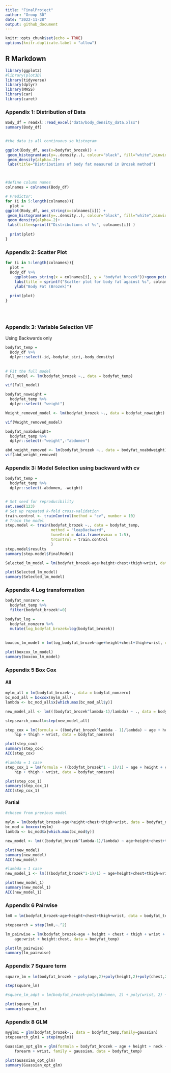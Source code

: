 ```yaml
---
title: "FinalProject"
author: "Group 30"
date: "2022-11-28"
output: github_document
---
```



```r
knitr::opts_chunk$set(echo = TRUE)
options(knitr.duplicate.label = "allow")

```

## R Markdown

```r
library(ggplot2)
#library(plot3D)
library(tidyverse)
library(dplyr)
library(MASS)
library(car)
library(caret)
```


### Appendix 1: Distribution of Data

```r
Body_df = readxl::read_excel("data/body_density_data.xlsx")
summary(Body_df)


#the data is all continuous so histogram

ggplot(Body_df, aes(x=bodyfat_brozek)) + 
 geom_histogram(aes(y=..density..), colour="black", fill="white",binwidth = 1)+
 geom_density(alpha=.2)+
 labs(title="Distributions of body fat measured in Brozek method")



#define column names
colnames = colnames(Body_df)

# Predictor:
for (i in 5:length(colnames)){
  plot = 
ggplot(Body_df, aes_string(x=colnames[i])) + 
 geom_histogram(aes(y=..density..), colour="black", fill="white",binwidth = 1)+
 geom_density(alpha=.2)+
 labs(title=sprintf("Distributions of %s", colnames[i]) )
  
  print(plot)
}


```


### Appendix 2: Scatter Plot


```r



for (i in 5:length(colnames)){
  plot = 
  Body_df %>% 
    ggplot(aes_string(x = colnames[i], y = "bodyfat_brozek"))+geom_point()+geom_smooth(method = 'lm', se = TRUE, color = 'red')+
    labs(title = sprintf("Scatter plot for body fat against %s", colnames[i]) )+
    ylab("Body Fat (Brozek)")
  
  print(plot)
}





```


### Appendix 3: Variable Selection VIF
Using Backwards only

```r

bodyfat_temp = 
  Body_df %>% 
  dplyr::select(-id,-bodyfat_siri,-body_density)
  
  
# Fit the full model 
Full_model <- lm(bodyfat_brozek ~., data = bodyfat_temp)

vif(Full_model)

bodyfat_noweight = 
  bodyfat_temp %>% 
  dplyr::select(-"weight")

Weight_removed_model <- lm(bodyfat_brozek ~., data = bodyfat_noweight)

vif(Weight_removed_model)

bodyfat_noabdweight=
  bodyfat_temp %>% 
  dplyr::select(-"weight",-"abdomen")

abd_weight_removed <- lm(bodyfat_brozek ~., data = bodyfat_noabdweight)
vif(abd_weight_removed)

```

### Appendix 3: Model Selection using backward with cv


```r
bodyfat_temp =
  bodyfat_temp %>% 
  dplyr::select(-abdomen, -weight)


# Set seed for reproducibility
set.seed(123)
# Set up repeated k-fold cross-validation
train.control <- trainControl(method = "cv", number = 10)
# Train the model
step.model <- train(bodyfat_brozek ~., data = bodyfat_temp,
                    method = "leapBackward", 
                    tuneGrid = data.frame(nvmax = 1:5),
                    trControl = train.control
                    )
step.model$results
summary(step.model$finalModel)
```

```r
Selected_lm_model = lm(bodyfat_brozek~age+height+chest+thigh+wrist, data = bodyfat_temp)

plot(Selected_lm_model)
summary(Selected_lm_model)
```


### Appendix 4 Log transformation
```r
bodyfat_nonzero = 
  bodyfat_temp %>% 
  filter(bodyfat_brozek!=0) 

bodyfat_log = 
  bodyfat_nonzero %>% 
  mutate(log_bodyfat_brozek=log(bodyfat_brozek))
  
  
boxcox_lm_model = lm(log_bodyfat_brozek~age+height+chest+thigh+wrist, data = bodyfat_log)

plot(boxcox_lm_model)
summary(boxcox_lm_model)
```


### Appendix 5 Box Cox

#### All

```r

mylm_all = lm(bodyfat_brozek~., data = bodyfat_nonzero)
bc_mod_all = boxcox(mylm_all)
lambda <- bc_mod_all$x[which.max(bc_mod_all$y)]

new_model_all <- lm(((bodyfat_brozek^lambda-1)/lambda) ~ ., data = bodyfat_nonzero)

stepsearch_coxall=step(new_model_all)

step_cox = lm(formula = ((bodyfat_brozek^lambda - 1)/lambda) ~ age + height + chest + 
    hip + thigh + wrist, data = bodyfat_nonzero)

plot(step_cox)
summary(step_cox)
AIC(step_cox)
```

```r
#lambda = 1 case
step_cox_1 = lm(formula = ((bodyfat_brozek^1 - 1)/1) ~ age + height + chest + 
    hip + thigh + wrist, data = bodyfat_nonzero)

plot(step_cox_1)
summary(step_cox_1)
AIC(step_cox_1)
```


#### Partial

```r

#chosen from previous model 

mylm = lm(bodyfat_brozek~age+height+chest+thigh+wrist, data = bodyfat_nonzero)
bc_mod = boxcox(mylm)
lambda <- bc_mod$x[which.max(bc_mod$y)]

new_model <- lm(((bodyfat_brozek^lambda-1)/lambda) ~ age+height+chest+thigh+wrist, data = bodyfat_nonzero)

plot(new_model)
summary(new_model)
AIC(new_model)
```

```r
#lambda = 1 case
new_model_1 <- lm(((bodyfat_brozek^1-1)/1) ~ age+height+chest+thigh+wrist, data = bodyfat_nonzero)

plot(new_model_1)
summary(new_model_1)
AIC(new_model_1)
```





### Appendix 6 Pairwise

```r
lm0 = lm(bodyfat_brozek~age+height+chest+thigh+wrist, data = bodyfat_temp)

stepsearch = step(lm0,~.^2)

```

```r
lm_pairwise = lm(bodyfat_brozek~age + height + chest + thigh + wrist + thigh:wrist + 
    age:wrist + height:chest, data = bodyfat_temp)

plot(lm_pairwise)
summary(lm_pairwise)
```

### Appendix 7 Square term

```r
square_lm = lm(bodyfat_brozek ~ poly(age,2)+poly(height,2)+poly(chest,2)+poly(thigh, 2)+poly(wrist,2), data=Body_df)

step(square_lm)

#square_lm_adpt = lm(bodyfat_brozek~poly(abdomen, 2) + poly(wrist, 2) + poly(weight,2),data=Body_df)

plot(square_lm)
summary(square_lm)
```




### Appendix 8 GLM

```r
myglm1 = glm(bodyfat_brozek~., data = bodyfat_temp,family=gaussian)
stepsearch_glm1 = step(myglm1)

Guassian_opt_glm = glm(formula = bodyfat_brozek ~ age + height + neck + chest + hip + thigh + 
    forearm + wrist, family = gaussian, data = bodyfat_temp)

plot(Guassian_opt_glm)
summary(Guassian_opt_glm)

```

